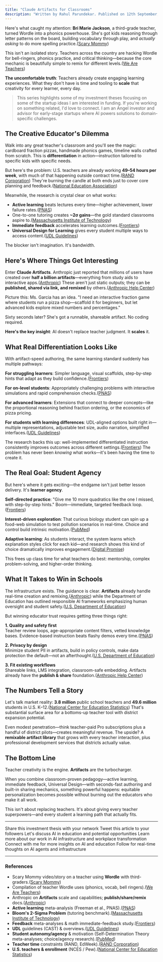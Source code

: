 ```yaml
---
title: "Claude Artifacts for Classrooms"
description: "Written by Rahul Parundekar. Published on 12th September, 2025."
---
```


Here's what caught my attention: **Bri Marie Jackson**, a third-grade teacher, turned Wordle into a phonics powerhouse. She's got kids reasoning through letter patterns on the board, building vocabulary through play, and *actually asking* to do more spelling practice.([Scary Mommy][1]) 

This isn't an isolated story. Teachers across the country are hacking Wordle for bell-ringers, phonics practice, and critical thinking—because the core mechanic is beautifully simple to remix for different levels.([We Are Teachers][2])

**The uncomfortable truth**: Teachers already create engaging learning experiences. What they don't have is time and tooling to **scale** that creativity for every learner, every day.

> This series highlights some of my investment theses focusing on some of the startup ideas I am interested in funding. If you're working on something related, I'd love to connect. I am an Angel investor and advisor for early-stage startups where AI powers solutions to domain-specific challenges.

## The Creative Educator's Dilemma

Walk into any great teacher's classroom and you'll see the magic: cardboard fraction pizzas, handmade phonics games, timeline walls crafted from scratch. This is **differentiation** in action—instruction tailored to specific kids with specific needs.

But here's the problem: U.S. teachers are already working **49–54 hours per week**, with much of that happening outside contract time.([RAND Corporation][3]) They're burning the candle at both ends just to cover core planning and feedback.([National Education Association][4])

Meanwhile, the research is crystal clear on what works:
- **Active learning** beats lectures every time—higher achievement, lower failure rates.([PNAS][5]) 
- One-to-one tutoring creates **~2σ gains**—the gold standard classrooms aspire to.([Massachusetts Institute of Technology][6])
- **Immediate feedback** accelerates learning outcomes.([Frontiers][7])
- **Universal Design for Learning** gives every student multiple ways to access content.([UDL Guidelines][8])

The blocker isn't imagination. It's bandwidth.

## Here's Where Things Get Interesting

Enter **Claude Artifacts**. Anthropic just reported that millions of users have created over **half a billion artifacts**—everything from study aids to interactive apps.([Anthropic][9]) These aren't just static outputs; they can be **published, shared via link, and remixed** by others.([Anthropic Help Center][10]) 

Picture this: Ms. Garcia has an idea. "I need an interactive fraction game where students run a pizza shop—scaffold it for beginners, but let advanced kids explore mixed numbers and percentages." 

Sixty seconds later? She's got a runnable, shareable artifact. No coding required.

**Here's the key insight**: AI doesn't replace teacher judgment. It **scales** it.

## What Real Differentiation Looks Like

With artifact-speed authoring, the same learning standard suddenly has multiple pathways:

**For struggling learners**: Simpler language, visual scaffolds, step-by-step hints that adapt as they build confidence.([Frontiers][7])

**For on-level students**: Appropriately challenging problems with interactive simulations and rapid comprehension checks.([PNAS][5])

**For advanced learners**: Extensions that connect to deeper concepts—like the proportional reasoning behind fraction ordering, or the economics of pizza pricing.

**For students with learning differences**: UDL-aligned options built right in—multiple representations, adjustable text size, audio narration, simplified interfaces.([UDL Guidelines][8])

The research backs this up: well-implemented differentiated instruction consistently improves outcomes across different settings.([Frontiers][12]) The problem has never been *knowing* what works—it's been having the time to create it.

## The Real Goal: Student Agency

But here's where it gets exciting—the endgame isn't just better lesson delivery. It's **learner agency**.

**Self-directed practice**: "Give me 10 more quadratics like the one I missed, with step-by-step hints." Boom—immediate, targeted feedback loop.([Frontiers][7])

**Interest-driven exploration**: That curious biology student can spin up a food-web simulation to test pollution scenarios in real-time. Choice and control build intrinsic motivation.([PubMed][13])

**Adaptive learning**: As students interact, the system learns which explanation styles click for each kid—and research shows this kind of choice dramatically improves engagement.([Digital Promise][14])

This frees up class time for what teachers do best: mentorship, complex problem-solving, and higher-order thinking.

## What It Takes to Win in Schools

The infrastructure exists. The guidance is clear. **Artifacts** already handle real-time creation and remixing,([Anthropic][9]) while the Department of Education has outlined responsible AI frameworks emphasizing human oversight and student safety.([U.S. Department of Education][15])

But winning educator trust requires getting three things right:

**1. Quality and safety first**  
Teacher review loops, age-appropriate content filters, vetted knowledge bases. Evidence-based instruction beats flashy demos every time.([PNAS][5])

**2. Privacy by design**  
Minimize student PII in artifacts, build in policy controls, make data protection the default—not an afterthought.([U.S. Department of Education][15])

**3. Fit existing workflows**  
Shareable links, LMS integration, classroom-safe embedding. Artifacts already have the **publish & share** foundation.([Anthropic Help Center][16])

## The Numbers Tell a Story

Let's talk market reality: **3.8 million** public school teachers and **49.6 million** students in U.S. K–12.([National Center for Education Statistics][17]) That's substantial surface area for a bottoms-up teacher tool with district expansion potential.

Even modest penetration—think teacher-paid Pro subscriptions plus a handful of district pilots—creates meaningful revenue. The upside? A **remixable artifact library** that grows with every teacher interaction, plus professional development services that districts actually value.

## The Bottom Line

Teacher creativity is the engine. **Artifacts** are the turbocharger. 

When you combine classroom-proven pedagogy—active learning, immediate feedback, Universal Design—with seconds-fast authoring and built-in sharing mechanics, something powerful happens: equitable personalization becomes possible without burning out the educators who make it all work.

This isn't about replacing teachers. It's about giving every teacher superpowers—and every student a learning path that actually fits.

---

<CardGroup cols={2}>
  <Card title="Share on LinkedIn" href="https://www.linkedin.com/sharing/share-offsite/?url=https://blog.elevate.do/beacon/claude-artifacts-classrooms" icon="linkedin">
    Share this investment thesis with your network
  </Card>
  <Card title="Share on X" href="https://twitter.com/intent/tweet?url=https://blog.elevate.do/beacon/claude-artifacts-classrooms&text=Fascinating investment thesis on Claude Artifacts transforming classroom personalization" icon="twitter">
    Tweet this article to your followers
  </Card>
  <Card title="Schedule a Chat" href="https://calendly.com/rahul-parundekar/30min" icon="calendar">
    Let's discuss AI in education and potential opportunities
  </Card>
  <Card title="About Elevate.do" href="https://elevate.do" icon="building">
    Learn more about our work in AI infrastructure and workplace transformation
  </Card>
</CardGroup>

<CardGroup cols={2}>
  <Card title="Follow on LinkedIn" href="https://linkedin.com/in/rahulparundekar" icon="linkedin">
    Connect with me for more insights on AI and education
  </Card>
  <Card title="Follow on X" href="https://x.com/rahulparundekar" icon="twitter">
    Follow for real-time thoughts on AI agents and infrastructure
  </Card>
</CardGroup>

---

### References

* Scary Mommy video/story on a teacher using **Wordle** with third-graders.([Scary Mommy][1])
* Compilation of teacher Wordle uses (phonics, vocab, bell ringers).([We Are Teachers][2])
* Anthropic on **Artifacts** scale and capabilities; **publish/share/remix** docs.([Anthropic][9])
* **Active learning** meta-analysis (Freeman et al., PNAS).([PNAS][5])
* **Bloom's 2-Sigma Problem** (tutoring benchmark).([Massachusetts Institute of Technology][6])
* **Feedback** meta-analyses & math immediate-feedback study.([Frontiers][7])
* **UDL** guidelines (CAST) & overviews.([UDL Guidelines][8])
* **Student autonomy/agency** & motivation (Self-Determination Theory meta-analyses; choice/agency research).([PubMed][13])
* **Teacher time** constraints (RAND, EdWeek).([RAND Corporation][3])
* **U.S. teachers & enrollment** (NCES / Pew).([National Center for Education Statistics][17])

[1]: https://www.scarymommy.com/parenting/teacher-using-wordle?utm_source=chatgpt.com "Watch A Teacher Using Wordle To Teach Her Third Graders"
[2]: https://www.weareteachers.com/using-wordle-in-the-classroom/?utm_source=chatgpt.com "How Teachers Are Using Wordle in the Classroom"
[3]: https://www.rand.org/education-and-labor/projects/state-of-the-american-teacher-and-the-american-principal.html?utm_source=chatgpt.com "The State of the American Teacher and ..."
[4]: https://www.nea.org/nea-today/all-news-articles/what-teachers-want-public-know?utm_source=chatgpt.com "What Teachers Want the Public to Know | NEA"
[5]: https://www.pnas.org/doi/10.1073/pnas.1319030111?utm_source=chatgpt.com "Active learning increases student performance in science, ..."
[6]: https://web.mit.edu/5.95/www/readings/bloom-two-sigma.pdf?utm_source=chatgpt.com "The 2 Sigma Problem"
[7]: https://www.frontiersin.org/journals/psychology/articles/10.3389/fpsyg.2019.03087/full?utm_source=chatgpt.com "The Power of Feedback Revisited: A Meta-Analysis ..."
[8]: https://udlguidelines.cast.org/?utm_source=chatgpt.com "CAST Universal Design for Learning Guidelines"
[9]: https://www.anthropic.com/news/build-artifacts?utm_source=chatgpt.com "Create AI-Powered Apps with Claude Artifacts"
[10]: https://support.anthropic.com/en/articles/9547008-discovering-publishing-customizing-and-sharing-artifacts?utm_source=chatgpt.com "Discovering, publishing, customizing, and sharing artifacts"
[11]: https://www.anthropic.com/news/claude-powered-artifacts?utm_source=chatgpt.com "Build and share AI-powered apps with Claude"
[12]: https://www.frontiersin.org/journals/psychology/articles/10.3389/fpsyg.2019.02366/full?utm_source=chatgpt.com "Differentiated Instruction in Secondary Education"
[13]: https://pubmed.ncbi.nlm.nih.gov/33593153/?utm_source=chatgpt.com "Student Motivation and Associated Outcomes: A Meta- ..."
[14]: https://digitalpromise.org/ask_a_researcher/offering-students-choice-assignments-lead-greater-engagement/?utm_source=chatgpt.com "Does offering students a choice in assignments lead to ..."
[15]: https://www.ed.gov/sites/ed/files/documents/ai-report/ai-report.pdf?utm_source=chatgpt.com "Artificial Intelligence and the Future of Teaching and ..."
[16]: https://support.anthropic.com/en/articles/11649427-use-artifacts-to-visualize-and-create-ai-apps-without-ever-writing-a-line-of-code?utm_source=chatgpt.com "Use artifacts to visualize and create AI apps, without ever ..."
[17]: https://nces.ed.gov/programs/coe/indicator/clr/public-school-teachers?utm_source=chatgpt.com "COE - Characteristics of Public School Teachers"
